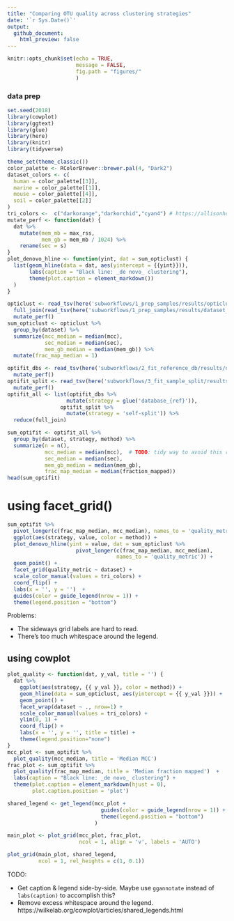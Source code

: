 ```yaml
---
title: "Comparing OTU quality across clustering strategies"
date: '`r Sys.Date()`'
output: 
  github_document:
    html_preview: false
---
```

```r
knitr::opts_chunk$set(echo = TRUE,
                      message = FALSE,
                      fig.path = "figures/"
                      )
```

### data prep

```r
set.seed(2018)
library(cowplot)
library(ggtext)
library(glue)
library(here)
library(knitr)
library(tidyverse)

theme_set(theme_classic())
color_palette <- RColorBrewer::brewer.pal(4, "Dark2")
dataset_colors <- c(
  human = color_palette[[3]],
  marine = color_palette[[1]],
  mouse = color_palette[[4]],
  soil = color_palette[[2]]
)
tri_colors <-  c("darkorange","darkorchid","cyan4") # https://allisonhorst.github.io/palmerpenguins/articles/intro.html
mutate_perf <- function(dat) {
  dat %>% 
    mutate(mem_mb = max_rss,
           mem_gb = mem_mb / 1024) %>% 
    rename(sec = s)
}
plot_denovo_hline <- function(yint, dat = sum_opticlust) {
  list(geom_hline(data = dat, aes(yintercept = {{yint}})),
       labs(caption = "Black line: _de novo_ clustering"),
       theme(plot.caption = element_markdown())
  )
}
```

```r
opticlust <- read_tsv(here('subworkflows/1_prep_samples/results/opticlust_results.tsv')) %>% 
  full_join(read_tsv(here('subworkflows/1_prep_samples/results/dataset_sizes.tsv'))) %>% 
  mutate_perf()
sum_opticlust <- opticlust %>% 
  group_by(dataset) %>% 
  summarize(mcc_median = median(mcc),
            sec_median = median(sec),
            mem_gb_median = median(mem_gb)) %>% 
  mutate(frac_map_median = 1)

optifit_dbs <- read_tsv(here('subworkflows/2_fit_reference_db/results/optifit_dbs_results.tsv')) %>% 
  mutate_perf()
optifit_split <- read_tsv(here('subworkflows/3_fit_sample_split/results/optifit_split_results.tsv')) %>% 
  mutate_perf()
optifit_all <- list(optifit_dbs %>% 
                   mutate(strategy = glue('database_{ref}')),
                 optifit_split %>% 
                   mutate(strategy = 'self-split')) %>% 
  reduce(full_join)

sum_optifit <- optifit_all %>% 
  group_by(dataset, strategy, method) %>% 
  summarize(n = n(),
            mcc_median = median(mcc),  # TODO: tidy way to avoid this repetitiveness?
            sec_median = median(sec),
            mem_gb_median = median(mem_gb),
            frac_map_median = median(fraction_mapped))
head(sum_optifit)
```


# using facet_grid()

```r
sum_optifit %>% 
  pivot_longer(c(frac_map_median, mcc_median), names_to = 'quality_metric') %>% 
  ggplot(aes(strategy, value, color = method)) + 
  plot_denovo_hline(yint = value, dat = sum_opticlust %>% 
                      pivot_longer(c(frac_map_median, mcc_median), 
                                   names_to = 'quality_metric')) +
  geom_point() +
  facet_grid(quality_metric ~ dataset) +
  scale_color_manual(values = tri_colors) +
  coord_flip() +
  labs(x = '', y = '')  + 
  guides(color = guide_legend(nrow = 1)) +
  theme(legend.position = "bottom")
```

Problems:

- The sideways grid labels are hard to read.
- There's too much whitespace around the legend.

## using cowplot

```r
plot_quality <- function(dat, y_val, title = '') {
  dat %>% 
    ggplot(aes(strategy, {{ y_val }}, color = method)) + 
    geom_hline(data = sum_opticlust, aes(yintercept = {{ y_val }})) +
    geom_point() +
    facet_wrap(dataset ~ ., nrow=1) +
    scale_color_manual(values = tri_colors) +
    ylim(0, 1) +
    coord_flip() +
    labs(x = '', y = '', title = title) + 
    theme(legend.position="none")
}
mcc_plot <- sum_optifit %>% 
  plot_quality(mcc_median, title = 'Median MCC')
frac_plot <- sum_optifit %>% 
  plot_quality(frac_map_median, title = 'Median fraction mapped')  + 
  labs(caption = "Black line: _de novo_ clustering") +
  theme(plot.caption = element_markdown(hjust = 0),
        plot.caption.position = 'plot')

shared_legend <- get_legend(mcc_plot + 
                              guides(color = guide_legend(nrow = 1)) +
                              theme(legend.position = "bottom")
                            )

main_plot <- plot_grid(mcc_plot, frac_plot, 
                       ncol = 1, align = 'v', labels = 'AUTO')

plot_grid(main_plot, shared_legend, 
          ncol = 1, rel_heights = c(1, 0.1))
```


TODO:

- Get caption & legend side-by-side. Maybe use `ggannotate` instead of `labs(caption)` to accomplish this?
- Remove excess whitespace around the legend. https://wilkelab.org/cowplot/articles/shared_legends.html